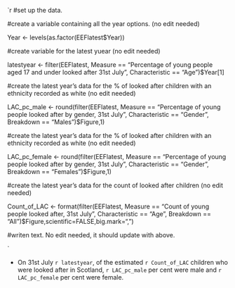 


`r 
#set up the data.


#create a variable containing all the year options. (no edit needed)

Year <- levels(as.factor(EEFlatest$Year))

#create variable for the latest yuear (no edit needed)

latestyear <- filter(EEFlatest, Measure == "Percentage of young people aged 17 and under looked after 31st July",
                            Characteristic == "Age")$Year[1]

#create the latest year's data for the % of looked after children with an ethnicity recorded as white (no edit needed)

LAC_pc_male <- round(filter(EEFlatest, Measure == "Percentage of young people looked after by gender, 31st July",
                                      Characteristic == "Gender", Breakdown == "Males")$Figure,1)


#create the latest year's data for the % of looked after children with an ethnicity recorded as white (no edit needed)

LAC_pc_female <- round(filter(EEFlatest, Measure == "Percentage of young people looked after by gender, 31st July",
                                      Characteristic == "Gender", Breakdown == "Females")$Figure,1)

#create the latest year's data for the count of looked after children (no edit needed)

Count_of_LAC <- format(filter(EEFlatest, Measure == "Count of young people looked after, 31st July",
                                      Characteristic == "Age", Breakdown == "All")$Figure,scientific=FALSE,big.mark=",")



#writen text. No edit needed, it should update with above.

`

* On 31st July `r latestyear`, of the estimated `r Count_of_LAC` children who were looked after in Scotland, 
	`r LAC_pc_male` per cent were male and `r LAC_pc_female` per cent were female.
	
